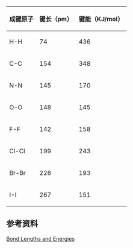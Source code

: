 {{Expand |time=2011-10-06T10:19:13+00:00 }}
{| class="wikitable"
! 成键原子 !! 键长（pm） !! 键能（KJ/mol）
|-
| H-H || 74  || 436
|-
| C-C || 154 || 348
|-
| N-N || 145 || 170
|-
| O-O || 148 || 145
|-
| F-F || 142 || 158
|-
| Cl-Cl || 199 || 243
|-
| Br-Br || 228 || 193
|-
| I-I || 267 || 151
|}

==参考资料==
[https://web.archive.org/web/20071214215455/http://www.science.uwaterloo.ca/~cchieh/cact/c120/bondel.html Bond Lengths and Energies]